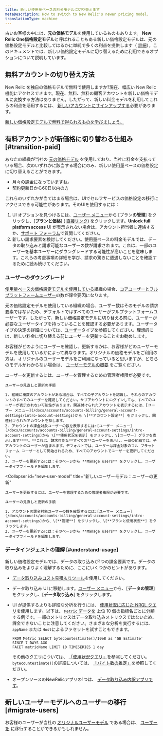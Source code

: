 ```yaml
---
title: 新しい使用量ベースの料金モデルに切り替えます
metaDescription: How to switch to New Relic's newer pricing model.
translationType: machine
---
```


古いお客様の中には、**元の価格モデル**を使用しているものもあります。 **New Relic One価格設定モデル**と呼ばれることもある新しい価格設定モデルは、元の価格設定モデルと比較してはるかに単純で多くの利点を提供します（ [詳細](/docs/accounts/accounts-billing/new-relic-one-pricing-billing/new-relic-one-pricing-billing)）。このドキュメントでは、新しい価格設定モデルに切り替えるために利用できるオプションについて説明しています。

## 無料アカウントの切り替え方法

New Relic を独自の価格モデルで無料で使用しますか?現在、幅広い New Relic 機能にアクセスできます。現在、無料、無料の顧客アカウントを新しい価格モデルに変換する方法はありません。したがって、新しい料金モデルを利用してこれらの利点を活用するには、 [新しいアカウントにサインアップする](https://newrelic.com/signup)必要があります。

[新しい価格設定モデルで無料で得られるものを学びましょう。](/docs/accounts/accounts-billing/new-relic-one-pricing-billing/new-relic-one-pricing-billing/#free)

## 有料アカウントが新価格に切り替わる仕組み [#transition-paid]

あなたの組織が当社の [元の価格モデル](/docs/accounts/original-accounts-billing/original-product-based-pricing/overview-user-models) を使用しており、当社に料金を支払っている場合、次のいずれかに該当する場合にのみ、新しい使用量ベースの価格設定に切り替えることができます。

* 月々の課金になっていますね。
* 契約更新日から60日以内の方

これらのいずれかが当てはまる場合は、UIでセルフサービスの価格設定の移行にアクセスできる可能性があります。そのUIを使用するには：

1. UI オプションを見つけるには、[ユーザー メニュー](/docs/accounts/accounts-billing/general-account-settings/intro-account-settings)から \[プラン**の管理**] をクリックし、\[**プランと価格**] ( [直接リンク](https://one.newrelic.com/launcher/nr1-core.settings?pane=eyJhY2NvdW50SWQiOjI0NDEyODYsIm5lcmRsZXRJZCI6ImNvbW1lcmNlLW5lcmRsZXRzLm5yLXNob3AtZW50cnkiLCJwYXRoIjoiL3BsYW5zLWFuZC1wcmljaW5nIiwibWlncmF0aW9uRWxpZ2libGUiOnRydWUsImFjY291bnROYW1lIjoiU3RyYWRvcyBMYWJzIn0=&platform%5BaccountId%5D=)) をクリックします。**Unlock full platform access** UI が表示されない場合は、アカウント担当者に連絡するか、[サポート フォーラム](https://discuss.newrelic.com/)で質問してください。
2. 新しい請求要素を検討してください。使用量ベースの料金モデルでは、データの取り込みと請求可能なユーザーの数が請求されます。これは、一部のユーザーを基本ユーザーにダウングレードする可能性が高いことを意味します。これらの考慮事項の詳細を学び、請求の驚きに遭遇しないことを確認するために読み続けてください。

### ユーザーのダウングレード

[使用量ベースの価格設定モデルを使用している](/docs/accounts/accounts-billing/new-relic-one-pricing-billing/new-relic-one-pricing-billing/)組織の場合、[コアユーザーとフルプラットフォームユーザー](/docs/accounts/accounts-billing/new-relic-one-user-management/user-type)の数が課金要因になります。

元の価格設定モデルを使用している組織の場合、ユーザー数はそのモデルの請求要素ではないため、デフォルトではすべてのユーザーがフルプラットフォームユーザーです。したがって、新しい価格設定モデルに切り替える前に、ユーザーが必要なユーザータイプを持っていることを確認する必要があります。ユーザータイプの決定の詳細については、[ユーザー](/docs/accounts/accounts-billing/new-relic-one-user-management/user-type)タイプを参照してください。理想的には、新しい料金に切り替える前にユーザーを更新することをお勧めします。

お客様がどのようにユーザーを確認し、更新するかは、お客様がどのユーザーモデルを使用しているかによって異なります。オリジナルの価格モデルをご利用の方は、オリジナルのユーザーモデルをご利用になっていると思いますが、どちらのモデルかわからない場合は、 [ユーザーモデルの概要](/docs/accounts/original-accounts-billing/original-product-based-pricing/overview-user-models) をご覧ください。

<CollapserGroup>
  <Collapser
    id="original-model"
    title="元のユーザーモデル：ユーザーの更新"
  >
    ユーザーを更新するには、ユーザーを管理するための管理者権限が必要です。

    ユーザーの見直しと更新の手順

    1. 組織に複数のアカウントがある場合は、すべての子アカウントを認識し、それらのアカウントのすべてのユーザーを確認してください。サブアカウントにログインしても、すべてのユーザーが表示されない可能性があります。関連付けられたアカウントを表示するには、[ユーザー メニュー](/docs/accounts/accounts-billing/general-account-settings/intro-account-settings)から \[**アカウント設定**] をクリックし、関連付けられたアカウントを探します。
    2. アカウントの課金対象ユーザーの数を表示するには:[ユーザー メニュー](/docs/accounts/accounts-billing/general-account-settings/intro-account-settings)から \[**使用状況を表示] をクリックし、\[ユーザー] グラフを表示します****。**これは、請求可能な**すべての**ユーザーを表示し、一部の組織では、子アカウントのユーザーが含まれます。デフォルトでは、ユーザーは課金対象のフル プラットフォーム ユーザーとして開始されるため、すべてのアカウントでユーザーを更新してください。
    3. ユーザーを更新するには：そのページから **Manage users** をクリックし、ユーザータイプフィールドを編集します。
  </Collapser>

  <Collapser
    id="new-user-model"
    title="新しいユーザーモデル：ユーザーの更新"
  >
    ユーザーを更新するには、ユーザーを管理するための管理者権限が必要です。

    ユーザーの見直しと更新の手順

    1. アカウントの課金対象ユーザーの数を確認するには:[ユーザー メニュー](/docs/accounts/accounts-billing/general-account-settings/intro-account-settings)から、\[**管理**] をクリックし、\[**プランと使用状況**] をクリックします。
    2. ユーザーを更新するには：そのページから **Manage users** をクリックし、ユーザータイプフィールドを編集します。
  </Collapser>
</CollapserGroup>

### データインジェストの理解 [#understand-usage]

新しい価格設定モデルでは、データの取り込みが1つの課金要素です。データの取り込みをよりよく理解するために、ここにいくつかのヒントがあります。

* [データ取り込みコスト見積もりツール](https://newrelic.com/blog/nerdlog/estimate-data-cost)を使用してください。

* データ取り込み UI に移動します。[ユーザー メニュー](/docs/accounts/accounts-billing/general-account-settings/intro-account-settings)から、\[**データの管理**] をクリックし、\[**データ取り込み**] をクリックします。

* UI が提供するよりも詳細な分析を行うには、 [使用状況に応じた NRQL クエリ](/docs/accounts/accounts-billing/new-relic-one-pricing-billing/usage-queries-alerts)を使用します。以下は、 [`Metric` データを](/docs/telemetry-data-platform/understand-data/new-relic-data-types/#dimensional-metrics) 上位 10 個の指標名ごとに分類する例です。一部のメトリクスはデータ取り込みメトリクスではないため、課金できないことに注意してください。さまざまな分析を実行するには、 `appName` または `Host`によるファセットを試すこともできます。

  ```
  FROM Metric SELECT bytecountestimate()/10e8 as 'GB Estimate' 
  SINCE 7 DAYS AGO 
  FACET metricName LIMIT 10 TIMESERIES 1 day
  ```

  その他のクエリについては、 [「使用状況クエリ」](/docs/accounts/accounts-billing/new-relic-one-pricing-users/usage-queries-alerts)を参照してください。 `bytecountestimate()`の詳細については、 [「バイト数の推定」](/docs/accounts/accounts-billing/new-relic-one-pricing-billing/usage-queries-alerts/#byte-count-estimate)を参照してください。

* オープンソースのNewRelicアプリの1つは、 [データ取り込み内訳アプリです](https://newrelic.com/instant-observability/account-data-ingestion/51e66f0d-153c-493c-a75c-a386c3f170ce)。

## 新しいユーザーモデルへのユーザーの移行 [#migrate-users]

お客様のユーザーが当社の [オリジナルユーザーモデル](/docs/accounts/original-accounts-billing/original-users-roles/overview-user-models) である場合は、 [ユーザーを](/docs/accounts/original-accounts-billing/original-users-roles/user-migration/) に移行することができるかもしれません。
